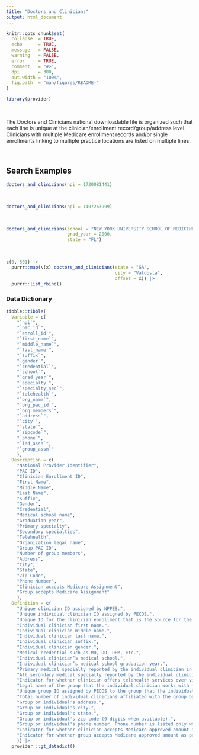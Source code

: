 ```yaml
---
title: "Doctors and Clinicians"
output: html_document
---
```


```r
knitr::opts_chunk$set(
  collapse  = TRUE,
  echo      = TRUE, 
  message   = FALSE, 
  warning   = FALSE,
  error     = TRUE,
  comment   = "#>",
  dpi       = 300, 
  out.width = "100%",
  fig.path  = "man/figures/README-"
)
```

```r
library(provider)
```

<br>

The Doctors and Clinicians national downloadable file is organized such that each line is unique at the clinician/enrollment record/group/address level. Clinicians with multiple Medicare enrollment records and/or single enrollments linking to multiple practice locations are listed on multiple lines.

<br>

## Search Examples

```r
doctors_and_clinicians(npi = 1720081441)
```

<br>

```r
doctors_and_clinicians(npi = 1407263999)
```

<br>

```r
doctors_and_clinicians(school = "NEW YORK UNIVERSITY SCHOOL OF MEDICINE", 
                       grad_year = 2000, 
                       state = "FL")
```

<br>

```r
c(0, 501) |> 
  purrr::map(\(x) doctors_and_clinicians(state = "GA", 
                                         city = "Valdosta", 
                                         offset = x)) |> 
  purrr::list_rbind()
```


### Data Dictionary

```r
tibble::tibble(
  Variable = c(
    "`npi`",
    "`pac_id`",
    "`enroll_id`",
    "`first_name`",
    "`middle_name`",
    "`last_name`",
    "`suffix`",
    "`gender`",
    "`credential`",
    "`school`",
    "`grad_year`",
    "`specialty`",
    "`specialty_sec`",
    "`telehealth`",
    "`org_name`",
    "`org_pac_id`",
    "`org_members`",
    "`address`",
    "`city`",
    "`state`",
    "`zipcode`",
    "`phone`",
    "`ind_assn`",
    "`group_assn`"
    ),
  Description = c(
    "National Provider Identifier",
    "PAC ID",
    "Clinician Enrollment ID",
    "First Name",
    "Middle Name",
    "Last Name", 
    "Suffix",
    "Gender",
    "Credential",
    "Medical school name",
    "Graduation year",
    "Primary specialty",
    "Secondary specialties",
    "Telehealth",
    "Organization legal name",
    "Group PAC ID",
    "Number of group members",
    "Address",
    "City",
    "State",
    "Zip Code",
    "Phone Number",
    "Clinician accepts Medicare Assignment",
    "Group accepts Medicare Assignment"
    ),
  Definition = c(
    "Unique clinician ID assigned by NPPES.", 
    "Unique individual clinician ID assigned by PECOS.", 
    "Unique ID for the clinician enrollment that is the source for the data in the observation.",
    "Individual clinician first name.",
    "Individual clinician middle name.",
    "Individual clinician last name.",
    "Individual clinician suffix.",
    "Individual clinician gender.",
    "Medical credential such as MD, DO, DPM, etc.",
    "Individual clinician’s medical school.",
    "Individual clinician’s medical school graduation year.",
    "Primary medical specialty reported by the individual clinician in the selected enrollment.",
    "All secondary medical specialty reported by the individual clinician in the selected enrollment.",
    "Indicator for whether clinician offers telehealth services over video and/or audio.  `Y` = Medicare fee-for-service claims indicate that clinician offers telehealth services.",
    "Legal name of the group that the individual clinician works with – will be blank if the address is not linked to a group.",
    "Unique group ID assigned by PECOS to the group that the individual clinician works with – will be blank if the address is not linked to a group.",
    "Total number of individual clinicians affiliated with the group based on Group Practice PAC ID.",
    "Group or individual's address.",
    "Group or individual's city.",
    "Group or individual's state.",
    "Group or individual's zip code (9 digits when available).",
    "Group or individual's phone number. Phone number is listed only when there is a single phone number available for the address.",
    "Indicator for whether clinician accepts Medicare approved amount as payment in full. `Y` = Clinician accepts Medicare approved amount as payment in full.  `M` = Clinician may accept Medicare Assignment.",
    "Indicator for whether group accepts Medicare approved amount as payment in full. `Y` = Group accepts Medicare approved amount as payment in full.  `M` = Group may accept Medicare Assignment."
    )) |> 
  provider:::gt_datadict()
```
